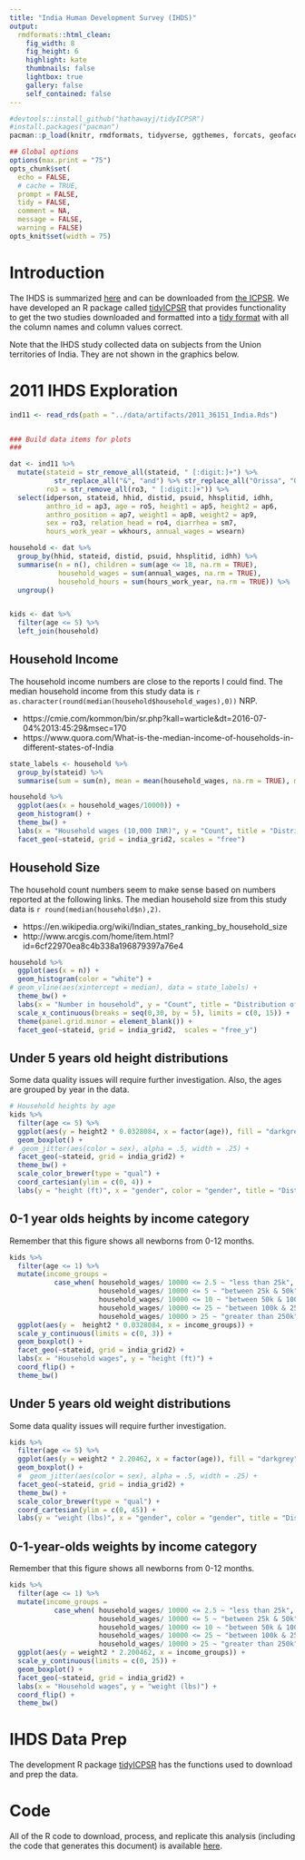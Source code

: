 ```yaml
---
title: "India Human Development Survey (IHDS)"
output:
  rmdformats::html_clean:
    fig_width: 8
    fig_height: 6
    highlight: kate
    thumbnails: false
    lightbox: true
    gallery: false
    self_contained: false
---
```


```r
#devtools::install_github("hathawayj/tidyICPSR")
#install.packages("pacman")
pacman::p_load(knitr, rmdformats, tidyverse, ggthemes, forcats, geofacet, tidyICPSR)

## Global options
options(max.print = "75")
opts_chunk$set(
  echo = FALSE,
  # cache = TRUE,
  prompt = FALSE,
  tidy = FALSE,
  comment = NA,
  message = FALSE,
  warning = FALSE)
opts_knit$set(width = 75)
```

# Introduction

The IHDS is summarized [here](https://www.ihds.umd.edu/) and can be downloaded from [the ICPSR](https://www.icpsr.umich.edu/icpsrweb/DSDR/series/507).  We have developed an R package called [tidyICPSR]() that provides functionality to get the two studies downloaded and formatted into a [tidy format](http://garrettgman.github.io/tidying/) with all the column names and column values correct.

Note that the IHDS study collected data on subjects from the Union territories of India.  They are not shown in the graphics below. 

# 2011 IHDS Exploration

```r

ind11 <- read_rds(path = "../data/artifacts/2011_36151_India.Rds")


### Build data items for plots
### 

dat <- ind11 %>%
  mutate(stateid = str_remove_all(stateid, " [:digit:]+") %>% 
           str_replace_all("&", "and") %>% str_replace_all("Orissa", "Odisha"),
         ro3 = str_remove_all(ro3, " [:digit:]+")) %>%
  select(idperson, stateid, hhid, distid, psuid, hhsplitid, idhh, 
         anthro_id = ap3, age = ro5, height1 = ap5, height2 = ap6, 
         anthro_position = ap7, weight1 = ap8, weight2 = ap9, 
         sex = ro3, relation_head = ro4, diarrhea = sm7, 
         hours_work_year = wkhours, annual_wages = wsearn)

household <- dat %>%
  group_by(hhid, stateid, distid, psuid, hhsplitid, idhh) %>%
  summarise(n = n(), children = sum(age <= 18, na.rm = TRUE), 
            household_wages = sum(annual_wages, na.rm = TRUE),
            household_hours = sum(hours_work_year, na.rm = TRUE)) %>%
  ungroup()


kids <- dat %>%
  filter(age <= 5) %>% 
  left_join(household)

```


## Household Income

The household income numbers are close to the reports I could find. The median household income from this study data is `r as.character(round(median(household$household_wages),0))` NRP.

 - https://cmie.com/kommon/bin/sr.php?kall=warticle&dt=2016-07-04%2013:45:29&msec=170
 - https://www.quora.com/What-is-the-median-income-of-households-in-different-states-of-India

```r
state_labels <- household %>% 
  group_by(stateid) %>%
  summarise(sum = sum(n), mean = mean(household_wages, na.rm = TRUE), median = median(household_wages, na.rm = TRUE))
```



```r
household %>%
  ggplot(aes(x = household_wages/10000)) +
  geom_histogram() +
  theme_bw() +
  labs(x = "Household wages (10,000 INR)", y = "Count", title = "Distribution of Household Income") +
  facet_geo(~stateid, grid = india_grid2, scales = "free") 

```


## Household Size

The household count numbers seem to make sense based on numbers reported at the following links. The median household size from this study data is `r round(median(household$n),2)`.

- https://en.wikipedia.org/wiki/Indian_states_ranking_by_household_size
- http://www.arcgis.com/home/item.html?id=6cf22970ea8c4b338a196879397a76e4


```r
household %>%
  ggplot(aes(x = n)) +
  geom_histogram(color = "white") +
# geom_vline(aes(xintercept = median), data = state_labels) +
  theme_bw() +
  labs(x = "Number in household", y = "Count", title = "Distribution of Household Size") +
  scale_x_continuous(breaks = seq(0,30, by = 5), limits = c(0, 15)) +
  theme(panel.grid.minor = element_blank()) +
  facet_geo(~stateid, grid = india_grid2,  scales = "free_y") 

```

## Under 5 years old height distributions

Some data quality issues will require further investigation. Also, the ages are grouped by year in the data.

```r
# Household heights by age
kids %>%
  filter(age <= 5) %>%
  ggplot(aes(y = height2 * 0.0328084, x = factor(age)), fill = "darkgrey") +
  geom_boxplot() +
#  geom_jitter(aes(color = sex), alpha = .5, width = .25) +
  facet_geo(~stateid, grid = india_grid2) +
  theme_bw() +
  scale_color_brewer(type = "qual") +
  coord_cartesian(ylim = c(0, 4)) +
  labs(y = "height (ft)", x = "gender", color = "gender", title = "Distribution of height by age group")

```


## 0-1 year olds heights by income category

Remember that this figure shows all newborns from 0-12 months.

```r
kids %>%
  filter(age <= 1) %>%
  mutate(income_groups = 
           case_when( household_wages/ 10000 <= 2.5 ~ "less than 25k",
                      household_wages/ 10000 <= 5 ~ "between 25k & 50k",
                      household_wages/ 10000 <= 10 ~ "between 50k & 100k",
                      household_wages/ 10000 <= 25 ~ "between 100k & 250k",
                      household_wages/ 10000 > 25 ~ "greater than 250k")) %>%
  ggplot(aes(y =  height2 * 0.0328084, x = income_groups)) +
  scale_y_continuous(limits = c(0, 3)) + 
  geom_boxplot() +
  facet_geo(~stateid, grid = india_grid2) +
  labs(x = "Household wages", y = "height (ft)") +
  coord_flip() +
  theme_bw()
```

## Under 5 years old weight distributions

Some data quality issues will require further investigation.

```r
kids %>%
  filter(age <= 5) %>%
  ggplot(aes(y = weight2 * 2.20462, x = factor(age)), fill = "darkgrey") +
  geom_boxplot() +
  #  geom_jitter(aes(color = sex), alpha = .5, width = .25) +
  facet_geo(~stateid, grid = india_grid2) +
  theme_bw() +
  scale_color_brewer(type = "qual") +
  coord_cartesian(ylim = c(0, 45)) +
  labs(y = "weight (lbs)", x = "gender", color = "gender", title = "Distribution of height by age group")


```

## 0-1-year-olds weights by income category

Remember that this figure shows all newborns from 0-12 months.

```r
kids %>%
  filter(age <= 1) %>%
  mutate(income_groups = 
           case_when( household_wages/ 10000 <= 2.5 ~ "less than 25k",
                      household_wages/ 10000 <= 5 ~ "between 25k & 50k",
                      household_wages/ 10000 <= 10 ~ "between 50k & 100k",
                      household_wages/ 10000 <= 25 ~ "between 100k & 250k",
                      household_wages/ 10000 > 25 ~ "greater than 250k")) %>%
  ggplot(aes(y = weight2 * 2.200462, x = income_groups)) +
  scale_y_continuous(limits = c(0, 25)) + 
  geom_boxplot() +
  facet_geo(~stateid, grid = india_grid2) +
  labs(x = "Household wages", y = "weight (lbs)") +
  coord_flip() +
  theme_bw()
```

# IHDS Data Prep

The development R package [tidyICPSR]() has the functions used to download and prep the data.

# Code

All of the R code to download, process, and replicate this analysis (including the code that generates this document) is available [here](https://github.com/hathawayj/ihds).



